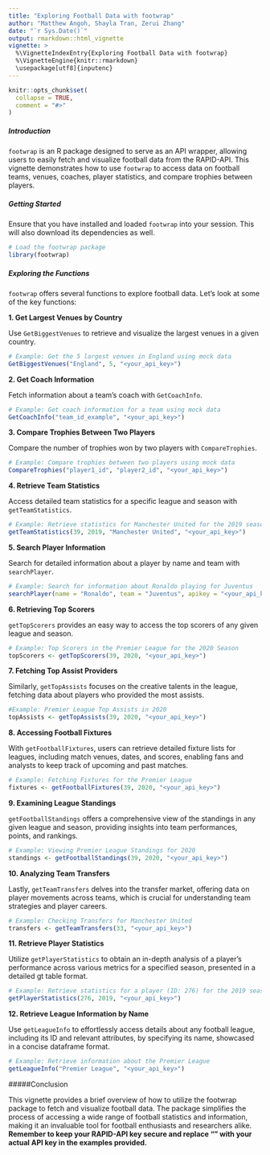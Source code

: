 ```yaml
---
title: "Exploring Football Data with footwrap"
author: "Matthew Angoh, Shayla Tran, Zerui Zhang"
date: "`r Sys.Date()`"
output: rmarkdown::html_vignette
vignette: >
  %\VignetteIndexEntry{Exploring Football Data with footwrap}
  %\VignetteEngine{knitr::rmarkdown}
  \usepackage[utf8]{inputenc}
---
```


```r
knitr::opts_chunk$set(
  collapse = TRUE,
  comment = "#>"
)
```


##### Introduction
`footwrap` is an R package designed to serve as an API wrapper, allowing users to easily fetch and visualize football data from the RAPID-API. This vignette demonstrates how to use `footwrap` to access data on football teams, venues, coaches, player statistics, and compare trophies between players.

##### Getting Started
Ensure that you have installed and loaded `footwrap` into your session. This will also download its dependencies as well.


```r
# Load the footwrap package
library(footwrap)
```

##### Exploring the Functions
`footwrap` offers several functions to explore football data. Let's look at some of the key functions:

**1. Get Largest Venues by Country**

Use `GetBiggestVenues` to retrieve and visualize the largest venues in a given country.
```r
# Example: Get the 5 largest venues in England using mock data
GetBiggestVenues("England", 5, "<your_api_key>")
```

**2. Get Coach Information**

Fetch information about a team's coach with `GetCoachInfo`.
```r
# Example: Get coach information for a team using mock data
GetCoachInfo("team_id_example", "<your_api_key>")
```

**3. Compare Trophies Between Two Players**

Compare the number of trophies won by two players with `CompareTrophies`.
```r
# Example: Compare trophies between two players using mock data
CompareTrophies("player1_id", "player2_id", "<your_api_key>")
```

**4. Retrieve Team Statistics**

Access detailed team statistics for a specific league and season with `getTeamStatistics`.
```r
# Example: Retrieve statistics for Manchester United for the 2019 season
getTeamStatistics(39, 2019, "Manchester United", "<your_api_key>")
```

**5. Search Player Information**

Search for detailed information about a player by name and team with `searchPlayer`.
```r
# Example: Search for information about Ronaldo playing for Juventus
searchPlayer(name = "Ronaldo", team = "Juventus", apikey = "<your_api_key>")
```

**6. Retrieving Top Scorers**

`getTopScorers` provides an easy way to access the top scorers of any given league and season.
```r
# Example: Top Scorers in the Premier League for the 2020 Season
topScorers <- getTopScorers(39, 2020, "<your_api_key>")
```

**7. Fetching Top Assist Providers **

Similarly, `getTopAssists` focuses on the creative talents in the league, fetching data about players who provided the most assists.
```r
#Example: Premier League Top Assists in 2020
topAssists <- getTopAssists(39, 2020, "<your_api_key>")
```

**8. Accessing Football Fixtures**

With `getFootballFixtures`, users can retrieve detailed fixture lists for leagues, including match venues, dates, and scores, enabling fans and analysts to keep track of upcoming and past matches.

```r
# Example: Fetching Fixtures for the Premier League
fixtures <- getFootballFixtures(39, 2020, "<your_api_key>")
```

**9. Examining League Standings**

`getFootballStandings` offers a comprehensive view of the standings in any given league and season, providing insights into team performances, points, and rankings.
```r
# Example: Viewing Premier League Standings for 2020
standings <- getFootballStandings(39, 2020, "<your_api_key>")
```

**10. Analyzing Team Transfers **

Lastly, `getTeamTransfers` delves into the transfer market, offering data on player movements across teams, which is crucial for understanding team strategies and player careers.
```r
# Example: Checking Transfers for Manchester United
transfers <- getTeamTransfers(33, "<your_api_key>")
```

**11. Retrieve Player Statistics**

Utilize `getPlayerStatistics` to obtain an in-depth analysis of a player's performance across various metrics for a specified season, presented in a detailed gt table format.
```r
# Example: Retrieve statistics for a player (ID: 276) for the 2019 season
getPlayerStatistics(276, 2019, "<your_api_key>")
```

**12. Retrieve League Information by Name**

Use `getLeagueInfo` to effortlessly access details about any football league, including its ID and relevant attributes, by specifying its name, showcased in a concise dataframe format.

```r
# Example: Retrieve information about the Premier League
getLeagueInfo("Premier League", "<your_api_key>")
```



#####Conclusion

This vignette provides a brief overview of how to utilize the footwrap package to fetch and visualize football data. The package simplifies the process of accessing a wide range of football statistics and information, making it an invaluable tool for football enthusiasts and researchers alike. **Remember to keep your RAPID-API key secure and replace "<your_api_key>" with your actual API key in the examples provided.**
